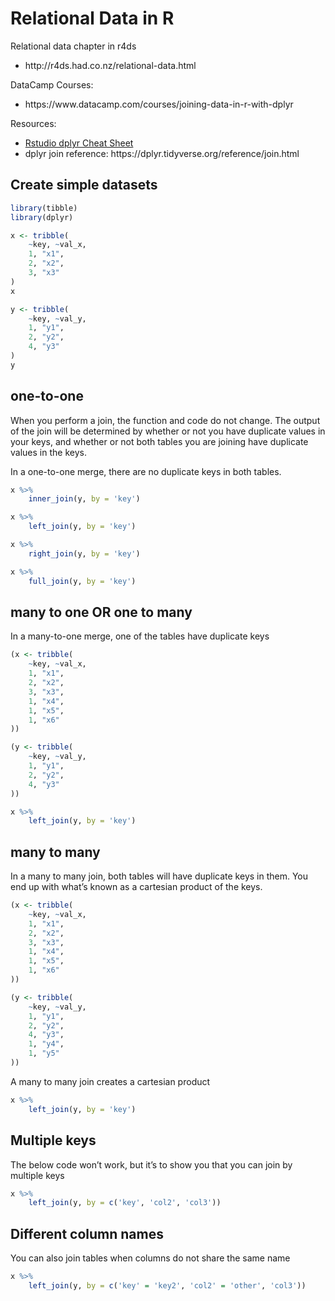 # Relational Data in R

Relational data chapter in r4ds

- http://r4ds.had.co.nz/relational-data.html

DataCamp Courses:

- https://www.datacamp.com/courses/joining-data-in-r-with-dplyr


Resources:

- [Rstudio dplyr Cheat Sheet](https://github.com/rstudio/cheatsheets/raw/master/data-transformation.pdf)
- dplyr join reference: https://dplyr.tidyverse.org/reference/join.html


## Create simple datasets

```r
library(tibble)
library(dplyr)
```

```r
x <- tribble(
    ~key, ~val_x,
    1, "x1",
    2, "x2",
    3, "x3"
)
x
```

```r
y <- tribble(
    ~key, ~val_y,
    1, "y1",
    2, "y2",
    4, "y3"
)
y
```

## one-to-one

When you perform a join, the function and code do not change.
The output of the join will be determined by whether or not you have duplicate values in your keys,
and whether or not both tables you are joining have duplicate values in the keys.

In a one-to-one merge, there are no duplicate keys in both tables.


```r
x %>% 
    inner_join(y, by = 'key')
```


```r
x %>% 
    left_join(y, by = 'key')
```

```r
x %>% 
    right_join(y, by = 'key')
```

```r
x %>% 
    full_join(y, by = 'key')
```

## many to one OR one to many

In a many-to-one merge, one of the tables have duplicate keys

```r
(x <- tribble(
    ~key, ~val_x,
    1, "x1",
    2, "x2",
    3, "x3",
    1, "x4",
    1, "x5",
    1, "x6"
))

(y <- tribble(
    ~key, ~val_y,
    1, "y1",
    2, "y2",
    4, "y3"
))
```

```r
x %>%
    left_join(y, by = 'key')
```

## many to many

In a many to many join, both tables will have duplicate keys in them.
You end up with what's known as a cartesian product of the keys.

```r
(x <- tribble(
    ~key, ~val_x,
    1, "x1",
    2, "x2",
    3, "x3",
    1, "x4",
    1, "x5",
    1, "x6"
))

(y <- tribble(
    ~key, ~val_y,
    1, "y1",
    2, "y2",
    4, "y3",
    1, "y4",
    1, "y5"
))
```

A many to many join creates a cartesian product

```r
x %>%
    left_join(y, by = 'key')
```



## Multiple keys

The below code won't work, but it's to show you that you can join by multiple keys

```r
x %>%
    left_join(y, by = c('key', 'col2', 'col3'))
```

## Different column names

You can also join tables when columns do not share the same name

```r
x %>%
    left_join(y, by = c('key' = 'key2', 'col2' = 'other', 'col3'))
```
